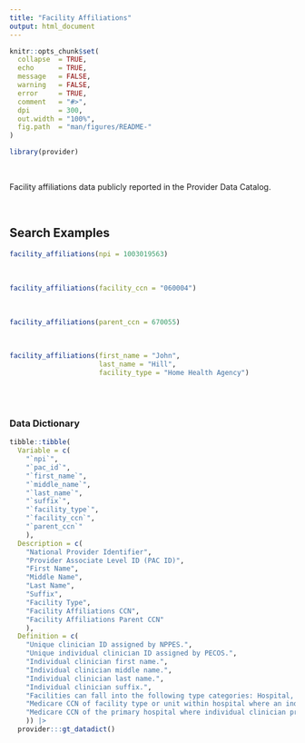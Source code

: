 ```yaml
---
title: "Facility Affiliations"
output: html_document
---
```


```r
knitr::opts_chunk$set(
  collapse  = TRUE,
  echo      = TRUE, 
  message   = FALSE, 
  warning   = FALSE,
  error     = TRUE,
  comment   = "#>",
  dpi       = 300, 
  out.width = "100%",
  fig.path  = "man/figures/README-"
)
```

```r
library(provider)
```


<br>

Facility affiliations data publicly reported in the Provider Data Catalog.

<br>

## Search Examples

```r
facility_affiliations(npi = 1003019563)
```

<br>

```r
facility_affiliations(facility_ccn = "060004")
```

<br>

```r
facility_affiliations(parent_ccn = 670055)
```

<br>

```r
facility_affiliations(first_name = "John", 
                      last_name = "Hill", 
                      facility_type = "Home Health Agency")
```

<br><br>

### Data Dictionary

```r
tibble::tibble(
  Variable = c(
    "`npi`",
    "`pac_id`",
    "`first_name`",
    "`middle_name`",
    "`last_name`",
    "`suffix`",
    "`facility_type`",
    "`facility_ccn`",
    "`parent_ccn`"
    ),
  Description = c(
    "National Provider Identifier", 
    "Provider Associate Level ID (PAC ID)",
    "First Name",
    "Middle Name",
    "Last Name", 
    "Suffix",
    "Facility Type",
    "Facility Affiliations CCN",
    "Facility Affiliations Parent CCN"
    ),
  Definition = c(
    "Unique clinician ID assigned by NPPES.", 
    "Unique individual clinician ID assigned by PECOS.",
    "Individual clinician first name.",
    "Individual clinician middle name.",
    "Individual clinician last name.",
    "Individual clinician suffix.",
    "Facilities can fall into the following type categories: Hospital, Long-term Care Hospital, Nursing Home, Inpatient Rehabilitation Facility, Home Health Agency, Hospice, and Dialysis Facility.",
    "Medicare CCN of facility type or unit within hospital where an individual clinician provides service.",
    "Medicare CCN of the primary hospital where individual clinician provides service, should the clinician provide services in a unit within the hospital."
    )) |> 
  provider:::gt_datadict()
```
